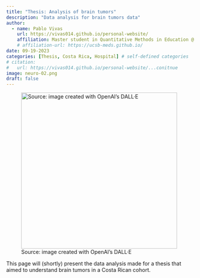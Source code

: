 ```yaml
---
title: "Thesis: Analysis of brain tumors"
description: "Data analysis for brain tumors data"
author:
  - name: Pablo Vivas
    url: https://vivas014.github.io/personal-website/
    affiliation: Master student in Quantitative Methods in Education @ UMN
    # affiliation-url: https://ucsb-meds.github.io/ 
date: 09-19-2023
categories: [Thesis, Costa Rica, Hospital] # self-defined categories
# citation: 
#   url: https://vivas014.github.io/personal-website/...conitnue
image: neuro-02.png
draft: false 
---
```


::: {#fig:tennis-dalle}
![Source: image created with OpenAI's DALL·E](neuro-02.png){fig-alt="neuro-02" fig-align="center" width="416"}
:::

This page will (shortly) present the data analysis made for a thesis that aimed to understand brain tumors in a Costa Rican cohort.